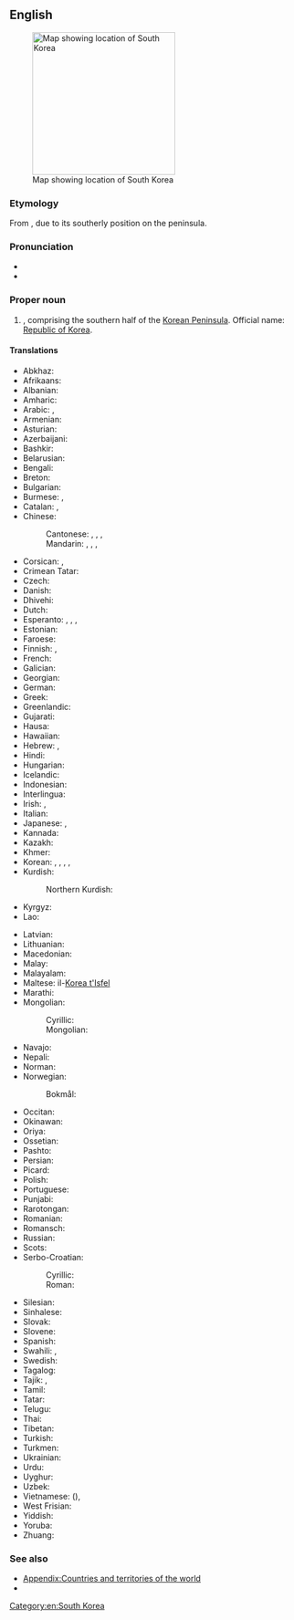 ==English==
{{wikipedia}}
[[File:Locator map of South Korea.svg|250px|thumb|Map showing location of South Korea]]

===Etymology===
From {{com|en|south|Korea|nocat=1}}, due to its southerly position on the {{m|en|Korean}} peninsula.

===Pronunciation===
* {{audio|en|En-us-South Korea.ogg|Audio (US)}}
* {{rhymes|en|iːə|s=4}}

===Proper noun===
{{en-proper noun|head=[[south|South]] [[Korea]]}}

# {{senseid|en|Q884}}{{place|en|country|r/East Asia}}, comprising the southern half of the [[Korean Peninsula]]. Official name: [[Republic of Korea]].

====Translations====
{{trans-top|id=Q884|a country in East Asia, comprising the southern half of the Korean Peninsula}}
* Abkhaz: {{t|ab|Аладатәи Кореа}}
* Afrikaans: {{t|af|Suid-Korea}}
* Albanian: {{t|sq|Koreja e Jugut|f}}
* Amharic: {{t|am|ደቡብ ኮርያ}}
* Arabic: {{t|ar|كُورِيَا الْجَنُوبِيَّة|f|tr=kōriyā l-janūbiyya}}, {{t|ar|كُورِيَا الْجَنُوبِيَّة|f}}
* Armenian: {{t|hy|Հարավային Կորեա}}
* Asturian: {{t+|ast|Corea del Sur}}
* Azerbaijani: {{t|az|Cənubi Koreya}}
* Bashkir: {{t|ba|Көньяҡ Корея}}
* Belarusian: {{t|be|Паўднёвая Карэ́я|f}}
* Bengali: {{t+|bn|দক্ষিণ কোরিয়া}}
* Breton: {{t|br|Korea ar Su}}
* Bulgarian: {{t+|bg|Ю́жна Коре́я|f}}
* Burmese: {{t|my|တောင်ကိုရီးယား}}, {{t|my|ကိုရီးယားသမ္မတ}}
* Catalan: {{t+|ca|Corea del Sud|f}},
* Chinese:
*: Cantonese: {{t+|yue|韓國}}, {{t|yue|韩国|tr=hon4 gwok3}}, {{t|yue|南韓}}, {{t|yue|南韩|tr=naam4 hon4}}
*: Mandarin: {{t+|cmn|韓國}}, {{t+|cmn|韩国|tr=Hánguó}}, {{t+|cmn|南韓}}, {{t+|cmn|南韩|tr=Nánhán}}
* Corsican: {{t|co|Corea di u Sudu|f}}, {{t|co|Curea di u Sudu|f}}
* Crimean Tatar: {{t|crh|Cenübiy Koreya}}
* Czech: {{t+|cs|Jižní Korea|f}}
* Danish: {{t+|da|Sydkorea|n}}
* Dhivehi: {{t|dv|ދެކުނު ކޮރެއާ}}
* Dutch: {{t+|nl|Zuid-Korea|n}}
* Esperanto: {{t|eo|Sud-Koreio}}, {{t|eo|Koreio Suda}}, {{t|eo|Koreujo Sud-Koreujo}}, {{t|eo|Koreujo Suda}}
* Estonian: {{t+|et|Lõuna-Korea}}
* Faroese: {{t|fo|Suðurkorea|n}}
* Finnish: {{t+|fi|Etelä-Korea}}, {{t+|fi|Korean tasavalta}}
* French: {{t+|fr|Corée du Sud|f}}
* Galician: {{t+|gl|Corea do Sur}}
* Georgian: {{t|ka|სამხრეთი კორეა}}
* German: {{t+|de|Südkorea|n}}
* Greek: {{t+|el|Νότια Κορέα|f}}
* Greenlandic: {{t|kl|Korea Kujalleq}}
* Gujarati: {{t|gu|દક્ષિણ કોરિયા}}
* Hausa: {{t|ha|Koriya ta Kudu}}
* Hawaiian: {{t|haw|Kōlea Hema}}
* Hebrew: {{t|he|דְּרוֹם קוֹרֵיאָה|f|tr=dróm koréa}}, {{t|he|קוריאה הדרומית|f|tr=koréa ha-dromít}}
* Hindi: {{t+|hi|दक्षिण कोरिया|m}}
* Hungarian: {{t+|hu|Dél-Korea}}
* Icelandic: {{t+|is|Suður-Kórea|f}}
* Indonesian: {{t+|id|Korea Selatan}}
* Interlingua: {{t|ia|Corea del Sud}}
* Irish: {{t|ga|Cóiré Theas|f|alt=An Chóiré Theas}}, {{t|ga|Poblacht na Cóiré|f}}
* Italian: {{t+|it|Corea del Sud|f}}
* Japanese: {{t+|ja|韓国|tr=かんこく, Kankoku}}, {{t|ja|コリア|tr=Koria}}
* Kannada: {{t|kn|ದಕ್ಷಿಣ ಕೊರಿಯಾ}}
* Kazakh: {{t|kk|Оңтүстік Корея}}
* Khmer: {{t+|km|កូរ៉េខាងត្បូង}}
* Korean: {{qualifier|in South Korea}} {{t+|ko|^남한(南韓)}}, {{qualifier|in North Korea}} {{t+|ko|^남조선(南朝鮮)}}, {{t+|ko|^한국(韓國)}}, {{t|ko|^코리아}}, {{t+|ko|^우리나라}}
* Kurdish:
*: Northern Kurdish: {{t+|kmr|Koreya Başûr}}
* Kyrgyz: {{t+|ky|Түштүк Корея}}
* Lao: {{t|lo|ເກົາຫລີໃຕ້}}
{{trans-mid}}
* Latvian: {{t|lv|Dienvidkoreja|f}}
* Lithuanian: {{t+|lt|Pietų Korėja|f}}
* Macedonian: {{t+|mk|Јужна Коре́ја|f}}
* Malay: {{t+|ms|Korea Selatan}}
* Malayalam: {{t|ml|ദക്ഷിണ കൊറിയ}}
* Maltese: il-[[Korea t'Isfel]]
* Marathi: {{t|mr|दक्षिण कोरिया}}
* Mongolian:
*: Cyrillic: {{t+|mn|Өмнөд Солонгос}}
*: Mongolian: {{t|mn|ᠡᠮᠦᠨᠡᠳᠦ ᠰᠣᠯᠤᠩᠭᠤᠰ}}
* Navajo: {{t|nv|Shádiʼááhjí Binááʼádaałtsʼózí Dineʼé Bikéyah Yázhí}}
* Nepali: {{t|ne|दक्षिण कोरिया}}
* Norman: {{t|nrf|Corée du Sud|f}}
* Norwegian:
*: Bokmål: {{t+|nb|Sør-Korea|n}}
* Occitan: {{t|oc|Corèa del Sud|f}}
* Okinawan: {{t|ryu|韓国|tr=くゎんくく, Kwankuku}}
* Oriya: {{t|or|ଦକ୍ଷିଣ କୋରିଆ}}
* Ossetian: {{t|os|Хуссар Корей}}
* Pashto: {{t|ps|سويلي کوريا|f|tr=soeli koryā}}
* Persian: {{t+|fa|کره جنوبی|tr=kore-ye jonubi|alt=کرۀ جنوبی}}
* Picard: {{t|pcd|Corée dech Sud}}
* Polish: {{t+|pl|Korea Południowa|f}}
* Portuguese: {{t+|pt|Coreia do Sul|f}}
* Punjabi: {{t|pa|ਦੱਖਣੀ ਕੋਰੀਆ}}
* Rarotongan: {{t|rar|Kōrea Tonga}}
* Romanian: {{t+|ro|Coreea de Sud|f}}
* Romansch: {{t|rm|Corea dal Sid|f}}
* Russian: {{t+|ru|Ю́жная Коре́я|f}}
* Scots: {{t|sco|Sooth Korea}}
* Serbo-Croatian:
*: Cyrillic: {{t|sh|Ју̑жна̄ Корѐја|f}}
*: Roman: {{t+|sh|Jȗžnā Korèja|f}}
* Silesian: {{t|szl|Połedńowo Koryjo|f}}
* Sinhalese: {{t|si|දකුණු කොරියාව}}
* Slovak: {{t|sk|Južná Kórea|f}}
* Slovene: {{t|sl|Južna Koreja|f}}
* Spanish: {{t+|es|Corea del Sur}}
* Swahili: {{t|sw|Korea ya Kusini}}, {{t|sw|Korea Kusini}}
* Swedish: {{t+|sv|Sydkorea|n}}
* Tagalog: {{t|tl|Timog Korea}}
* Tajik: {{t|tg|Қурияи Ҷанубӣ}}, {{t+|tg|Кореяи Ҷанубӣ}}
* Tamil: {{t|ta|தென் கொரியா}}
* Tatar: {{t|tt|Көньяк Корея}}
* Telugu: {{t+|te|దక్షిణ కొరియా}}
* Thai: {{t+|th|เกาหลีใต้}}
* Tibetan: {{t|bo|ལྷོ་ཀོ་རི་ཡ}}
* Turkish: {{t+|tr|Güney Kore}}
* Turkmen: {{t|tk|Günorta Koreýa}}
* Ukrainian: {{t+|uk|Півде́нна Коре́я|f}}
* Urdu: {{t|ur|جنوبی کوریا|m|tr=junūbī koriyā}}
* Uyghur: {{t|ug|جەنۇبىي چاۋشيەن}}
* Uzbek: {{t+|uz|Janubiy Koreya}}
* Vietnamese: {{t+|vi|Hàn Quốc}} ({{t|vi|韓國}}), {{t|vi|Nam Hàn}}
* West Frisian: {{t|fy|Súd-Koreä|n}}
* Yiddish: {{t|yi|דרום קאָרעע|f|tr=dorem koree}}
* Yoruba: {{t|yo|Ariwa Kọria}}
* Zhuang: {{t|za|Hanzgoz}}
{{trans-bottom}}

{{trans-see|Republic of Korea}}

===See also===
* [[Appendix:Countries and territories of the world]]
* {{list:countries of Asia/en}}{{topics|en|Countries in Asia}}

[[Category:en:South Korea]]
